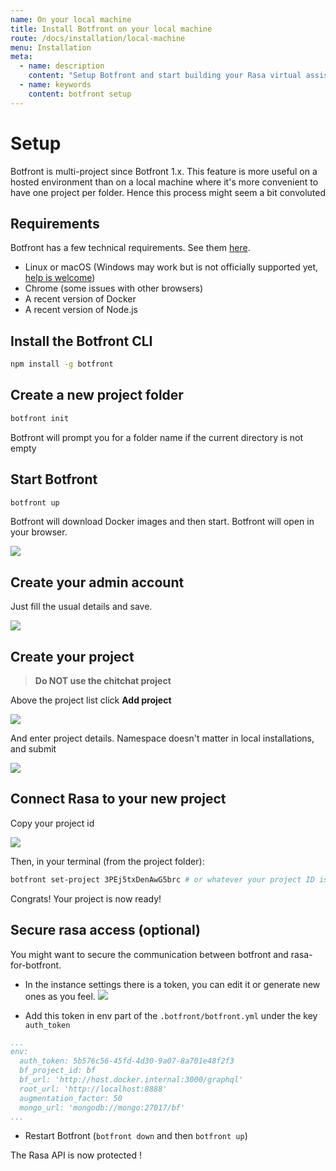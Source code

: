 ```yaml
---
name: On your local machine
title: Install Botfront on your local machine
route: /docs/installation/local-machine
menu: Installation
meta:
  - name: description
    content: "Setup Botfront and start building your Rasa virtual assistant on your local machine in no time."
  - name: keywords
    content: botfront setup
---
```


# Setup

<Important type="warning">
  Botfront is multi-project since Botfront 1.x. This feature is more useful on a hosted environment than on a local machine where it's more convenient to have one project per folder. Hence this process might seem a bit convoluted 
</Important>


## Requirements

Botfront has a few technical requirements. See them [here](/docs/installation/server-cluster#indicative-minimal-technical-requirements).

- Linux or macOS (Windows may work but is not officially supported yet, [help is welcome](https://github.com/botfront/botfront/issues/115))
- Chrome (some issues with other browsers)
- A recent version of Docker
- A recent version of Node.js

## Install the Botfront CLI

```bash
npm install -g botfront
```

## Create a new project folder


```bash
botfront init
```

Botfront will prompt you for a folder name if the current directory is not empty

## Start Botfront

```bash
botfront up
```

Botfront will download Docker images and then start. Botfront will open in your browser.

![](../../images/installation/welcome_to_bf.png)

## Create your admin account

Just fill the usual details and save.

![](../../images/installation/create_admin_account.png)

## Create your project

> **Do NOT use the chitchat project**

Above the project list click **Add project**

![](../../images/installation/create_admin_account.png)

And enter project details. Namespace doesn't matter in local installations, and submit

![](../../images/installation/set_project_details.png)

## Connect Rasa to your new project

Copy your project id

![](../../images/installation/copy_project_id.png)

Then, in your terminal (from the project folder):

```bash
botfront set-project 3PEj5txDenAwG5brc # or whatever your project ID is
```
 
Congrats! Your project is now ready!


## Secure rasa access (optional)

You might want to secure the communication between botfront and rasa-for-botfront.

- In the instance settings there is a token, you can edit it or generate new ones as you feel.
![](../../images/auth_token_instance_settings.png)

- Add this token in env part of the `.botfront/botfront.yml` under the key `auth_token`
```yaml
...
env:
  auth_token: 5b576c56-45fd-4d30-9a07-8a701e48f2f3
  bf_project_id: bf
  bf_url: 'http://host.docker.internal:3000/graphql'
  root_url: 'http://localhost:8888'
  augmentation_factor: 50
  mongo_url: 'mongodb://mongo:27017/bf'
...
```

- Restart Botfront (`botfront down` and then `botfront up`)

The Rasa API is now protected !
